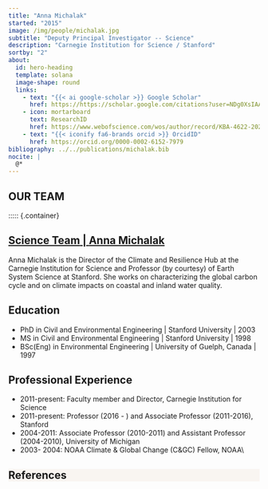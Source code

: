 ```yaml
---
title: "Anna Michalak"
started: "2015"
image: /img/people/michalak.jpg
subtitle: "Deputy Principal Investigator -- Science"
description: "Carnegie Institution for Science / Stanford"
sortby: "2"
about:
  id: hero-heading
  template: solana
  image-shape: round
  links:
    - text: "{{< ai google-scholar >}} Google Scholar"
      href: https://https://scholar.google.com/citations?user=NDg0XsIAAAAJ&hl=en
    - icon: mortarboard
      text: ResearchID
      href: https://www.webofscience.com/wos/author/record/KBA-4622-2024
    - text: "{{< iconify fa6-brands orcid >}} OrcidID"
      href: https://orcid.org/0000-0002-6152-7979
bibliography: ../../publications/michalak.bib
nocite: |
  @*
---
```


:::: {.hero .hero-about}
::: {.container}
# **OUR TEAM**
:::
::::

::::: {.container} 

:::: {.team-header}
## [**Science Team** | **Anna Michalak**](../../team.qmd#science-team)

:::: {#hero-heading}
::: {.about-contents .px-5} 

Anna Michalak is the Director of the Climate and Resilience Hub at the Carnegie Institution for Science and Professor (by courtesy) of Earth System Science at Stanford. She works on characterizing the global carbon cycle and on climate impacts on coastal and inland water quality.

## Education

- [PhD in Civil and Environmental Engineering]{.fw-bold} | Stanford University | 2003
- [MS in Civil and Environmental Engineering]{.fw-bold} | Stanford University | 1998
- [BSc(Eng) in Environmental Engineering]{.fw-bold} | University of Guelph, Canada  | 1997  

## Professional Experience

- [2011-present:]{.fw-bold} 	Faculty member and Director, 	Carnegie Institution for Science 
- [2011-present:]{.fw-bold} 	Professor (2016 - ) and Associate Professor (2011-2016), Stanford 
- [2004-2011:]{.fw-bold} 	Associate Professor (2010-2011) and Assistant Professor (2004-2010), University of Michigan 
- [2003- 2004:]{.fw-bold}	NOAA Climate & Global Change (C&GC) Fellow, NOAA\\

:::
::::
:::::

:::::{.wrapper style="background-color:#F9F5F1"}
:::{.container .px-5}
## References {.border-0}

::: {#refs .pb-5 .pt-2}
:::
::::
:::::

```{=html}
<script>
const titleBlock = document.querySelector(".quarto-title-block");
const image = document.querySelector(".about-image");

const title = document.querySelector('.quarto-title');
const logos = document.querySelector('.about-links');

//place images into titleBlock area
if (titleBlock && image) {
  titleBlock.insertBefore(image, titleBlock.firstChild);
}

//place logos into title area
if (title && logos) {
  title.appendChild(logos);
}

window.addEventListener('scroll', () => {
  if (window.scrollY > 10) {
    nav.classList.add('compact');
  } else {
    nav.classList.remove('compact');
  }
});
</script>
```